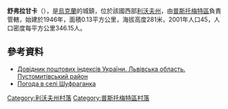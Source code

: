 {{coord|49|41|13|N|23|50|13|E|scale:100000|display=title}}

'''舒弗拉甘卡'''（{{lang-uk|Шуфраганка}}），是[[烏克蘭|烏克蘭]]的城鎮，位於該國西部[[利沃夫州|利沃夫州]]，由[[普斯托梅特區|普斯托梅特區]]負責管轄，始建於1946年，面積0.13平方公里，海拔高度281米，2001年人口45，人口密度每平方公里346.15人。

==參考資料==
*[http://www.uaidx.com/13/298/index Довідник поштових індексів України. Львівська область. Пустомитівський район] {{Wayback|url=http://www.uaidx.com/13/298/index |date=20161011013019 }}
* [http://weather.in.ua/ua/l'vovskaja/29212 Погода в селі Шуфраганка]

[[Category:利沃夫州村落|Category:利沃夫州村落]]
[[Category:普斯托梅特區村落|Category:普斯托梅特區村落]]


{{Lviv-geo-stub}}